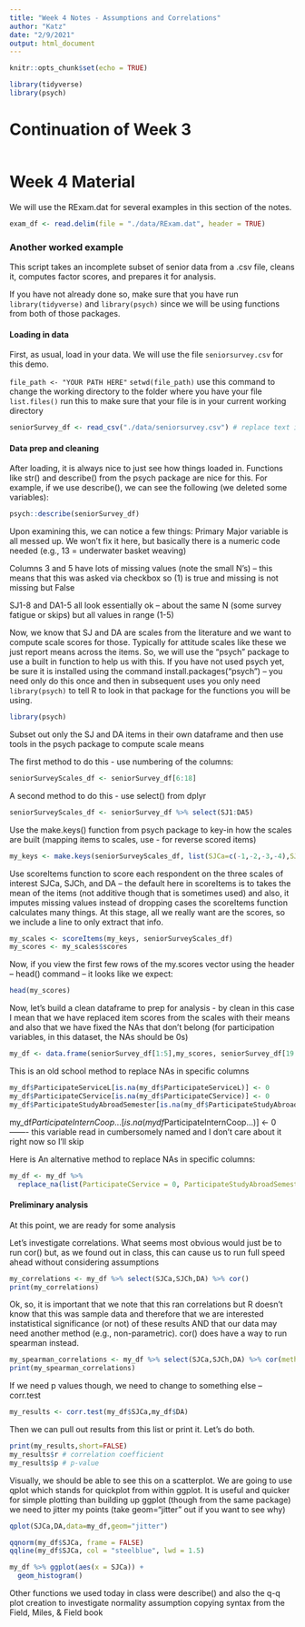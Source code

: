 ```yaml
---
title: "Week 4 Notes - Assumptions and Correlations"
author: "Katz"
date: "2/9/2021"
output: html_document
---
```


```r
knitr::opts_chunk$set(echo = TRUE)

library(tidyverse)
library(psych)
```

# Continuation of Week 3


```r

```


# Week 4 Material


We will use the RExam.dat for several examples in this section of the notes.

```r

exam_df <- read.delim(file = "./data/RExam.dat", header = TRUE)

```



### Another worked example


This script takes an incomplete subset of senior data from a .csv file, cleans it, 
computes factor scores, and prepares it for analysis.

If you have not already done so, make sure that you have run `library(tidyverse)` and `library(psych)` since we will be using functions from both of those packages.

#### Loading in data

First, as usual, load in your data. We will use the file `seniorsurvey.csv` for this demo.

`file_path <- "YOUR PATH HERE"`
`setwd(file_path)` use this command to change the working directory to the folder where you have your file
`list.files()` run this to make sure that your file is in your current working directory


```r
seniorSurvey_df <- read_csv("./data/seniorsurvey.csv") # replace text in the parentheses with your file name
```

#### Data prep and cleaning

After loading, it is always nice to just see how things loaded in. Functions like str() and describe() from the psych package are nice for this. For example, if we use describe(), we can see the following (we deleted some variables):

```r
psych::describe(seniorSurvey_df)
```


Upon examining this, we can notice a few things:
Primary Major variable is all messed up.  We won't fix it here, but basically there is a numeric code needed (e.g., 13 = underwater basket weaving)

Columns 3 and 5 have lots of missing values (note the small N's) -- this means that this was asked via checkbox so (1) is true and missing is not missing but False

SJ1-8 and DA1-5 all look essentially ok -- about the same N (some survey fatigue or skips) but all values in range (1-5)


Now, we know that SJ and DA are scales from the literature and we want to compute scale scores for those. Typically for attitude scales like these we just report means across the items.  So, we will use the "psych" package to use a built in function to help us with this.  If you have not used psych yet, be sure it is installed using the command install.packages("psych") -- you need only do this once and then in subsequent uses you only need `library(psych)` to tell R to look in that package for the functions you will be using.

```r
library(psych)
```

Subset out only the SJ and DA items in their own dataframe and then use tools in the psych package to compute scale means

The first method to do this - use numbering of the columns:

```r
seniorSurveyScales_df <- seniorSurvey_df[6:18]

```

A second method to do this - use select() from dplyr
```r

seniorSurveyScales_df <- seniorSurvey_df %>% select(SJ1:DA5)
```

Use the make.keys() function from psych package to key-in how the scales are built (mapping items to scales, use - for reverse scored items)
```r
my_keys <- make.keys(seniorSurveyScales_df, list(SJCa=c(-1,-2,-3,-4),SJCh=c(5,6,7),DA=c(-9,-10,-11,12,13)))
```


Use scoreItems function to score each respondent on the three scales of interest SJCa, SJCh, and DA -- the default here in scoreItems is to takes the mean of the items (not additive though that is sometimes used) and also, it imputes missing values instead of dropping cases the scoreItems function calculates many things.  At this stage, all we really want are the scores, so we include a line to only extract that info.

```r
my_scales <- scoreItems(my_keys, seniorSurveyScales_df)	
my_scores <- my_scales$scores
```


Now, if you view the first few rows of the my.scores vector using the header -- head() command -- it looks like we expect:
```r
head(my_scores)
```


Now, let's build a clean dataframe to prep for analysis - by clean in this case I mean that we have replaced item scores from the scales with their means and also that we have fixed the NAs that don't belong (for participation variables, in this dataset, the NAs should be 0s)

```r
my_df <- data.frame(seniorSurvey_df[1:5],my_scores, seniorSurvey_df[19:25])
```

This is an old school method to replace NAs in specific columns

```r
my_df$ParticipateServiceL[is.na(my_df$ParticipateServiceL)] <- 0 
my_df$ParticipateCService[is.na(my_df$ParticipateCService)] <- 0 
my_df$ParticipateStudyAbroadSemester[is.na(my_df$ParticipateStudyAbroadSemester)] <- 0 
```

my_df$ParticipateInternCoop...[is.na(mydf$ParticipateInternCoop...)] <- 0 ------- this variable read in cumbersomely named and I don't care about it right now so I'll skip


Here is An alternative method to replace NAs in specific columns:
```r
my_df <- my_df %>% 
  replace_na(list(ParticipateCService = 0, ParticipateStudyAbroadSemester = 0, ParticipateServiceL = 0))
```


#### Preliminary analysis

At this point, we are ready for some analysis

Let's investigate correlations. What seems most obvious would just be to run cor() but, as we found out in class, this can cause us to run full speed ahead without considering assumptions

```r
my_correlations <- my_df %>% select(SJCa,SJCh,DA) %>% cor()
print(my_correlations)
```

Ok, so, it is important that we note that this ran correlations but R doesn't know that this was sample data and therefore that we are interested instatistical significance (or not) of these results AND that our data may need another method (e.g., non-parametric).  cor() does have a way to run spearman instead.

```r
my_spearman_correlations <- my_df %>% select(SJCa,SJCh,DA) %>% cor(method="spearman")
print(my_spearman_correlations)

```

If we need p values though, we need to change to something else -- corr.test

```r
my_results <- corr.test(my_df$SJCa,my_df$DA)

```

Then we can pull out results from this list or print it.  Let's do both.
```r
print(my_results,short=FALSE)
my_results$r # correlation coefficient
my_results$p # p-value
```


Visually, we should be able to see this on a scatterplot.  We are going to use qplot which stands for quickplot from within ggplot.  It is useful and quicker for simple plotting than building up ggplot (though from the same package) we need to jitter my points (take geom="jitter" out if you want to see why)

```r
qplot(SJCa,DA,data=my_df,geom="jitter")

qqnorm(my_df$SJCa, frame = FALSE)
qqline(my_df$SJCa, col = "steelblue", lwd = 1.5)

my_df %>% ggplot(aes(x = SJCa)) +
  geom_histogram()
```

Other functions we used today in class were describe() and also the q-q plot creation to investigate normality assumption copying syntax from the Field, Miles, & Field book
